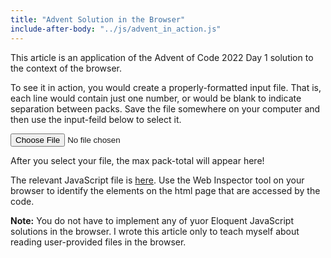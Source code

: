 ```yaml
---
title: "Advent Solution in the Browser"
include-after-body: "../js/advent_in_action.js"
---
```


This article is an application of the Advent of Code 2022 Day 1 solution to the context of the browser.

To see it in action, you would create a properly-formatted input file. That is, each line would contain just one number, or would be blank to indicate separation between packs.  Save the file somewhere on your computer and then use the input-feild below to select it.


<input id="fileInput" type="file" name="file" />

<p id = "result">After you select your file, the max pack-total will appear here!<p>

The relevant JavaScript file is [here](/js/advent_in_action.js).  Use the Web Inspector tool on your browser to identify the elements on the html page that are accessed by the code.

**Note:**  You do not have to implement any of yuor Eloquent JavaScript solutions in the browser.  I wrote this article only to teach myself about reading user-provided files in the browser.